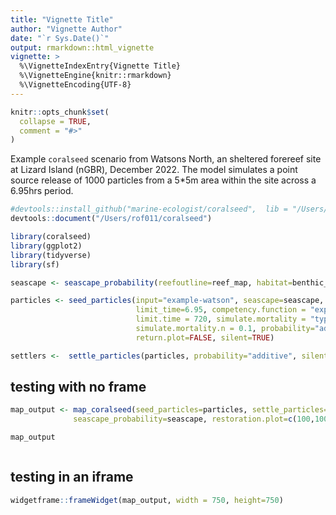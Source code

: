 ```yaml
---
title: "Vignette Title"
author: "Vignette Author"
date: "`r Sys.Date()`"
output: rmarkdown::html_vignette
vignette: >
  %\VignetteIndexEntry{Vignette Title}
  %\VignetteEngine{knitr::rmarkdown}
  %\VignetteEncoding{UTF-8}
---
```


```r
knitr::opts_chunk$set(
  collapse = TRUE,
  comment = "#>"
)
```

Example `coralseed` scenario from Watsons North, an sheltered forereef site at Lizard Island (nGBR), December 2022. The model simulates a point source release of 1000 particles from a 5\*5m area within the site across a 6.95hrs period.

```r

#devtools::install_github("marine-ecologist/coralseed",  lib = "/Users/rof011/coralseed")
devtools::document("/Users/rof011/coralseed")

library(coralseed)
library(ggplot2)
library(tidyverse)
library(sf)

seascape <- seascape_probability(reefoutline=reef_map, habitat=benthic_map)

particles <- seed_particles(input="example-watson", seascape=seascape,
                            limit_time=6.95, competency.function = "exponential", 
                            limit.time = 720, simulate.mortality = "typeI", 
                            simulate.mortality.n = 0.1, probability="additive",
                            return.plot=FALSE, silent=TRUE)

settlers <-  settle_particles(particles, probability="additive", silent=TRUE)
```

## testing with no frame

```r
map_output <- map_coralseed(seed_particles=particles, settle_particles=settlers, 
              seascape_probability=seascape, restoration.plot=c(100,100)) 

map_output



```

## testing in an iframe

```r

widgetframe::frameWidget(map_output, width = 750, height=750)

```
